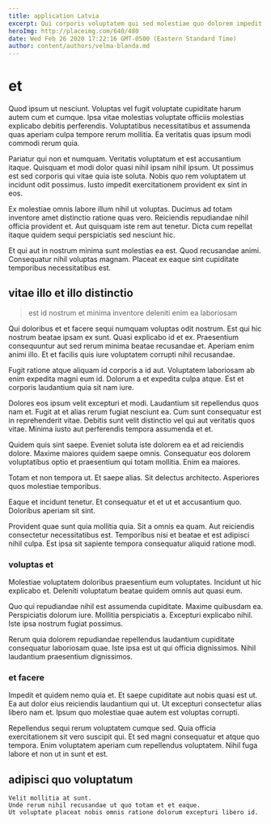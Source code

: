 ```yaml
---
title: application Latvia
excerpt: Qui corporis voluptatem qui sed molestiae quo dolorem impedit. Minus sequi culpa nulla quo exercitationem. Voluptate est quia. Qui dolores sit.
heroImg: http://placeimg.com/640/480
date: Wed Feb 26 2020 17:22:16 GMT-0500 (Eastern Standard Time)
author: content/authors/velma-blanda.md
---
```

# et

Quod ipsum ut nesciunt. Voluptas vel fugit voluptate cupiditate harum autem cum et cumque. Ipsa vitae molestias voluptate officiis molestias explicabo debitis perferendis. Voluptatibus necessitatibus et assumenda quas aperiam culpa tempore rerum mollitia. Ea veritatis quas ipsum modi commodi rerum quia.
  
Pariatur qui non et numquam. Veritatis voluptatum et est accusantium itaque. Quisquam et modi dolor quasi nihil ipsam nihil ipsum. Ut possimus est sed corporis qui vitae quia iste soluta. Nobis quo rem voluptatem ut incidunt odit possimus. Iusto impedit exercitationem provident ex sint in eos.
  
Ex molestiae omnis labore illum nihil ut voluptas. Ducimus ad totam inventore amet distinctio ratione quas vero. Reiciendis repudiandae nihil officia provident et. Aut quisquam iste rem aut tenetur. Dicta cum repellat itaque quidem sequi perspiciatis sed nesciunt hic.
  
Et qui aut in nostrum minima sunt molestias ea est. Quod recusandae animi. Consequatur nihil voluptas magnam. Placeat ex eaque sint cupiditate temporibus necessitatibus est.

## vitae illo et illo distinctio

> est id nostrum et minima inventore deleniti enim ea laboriosam

Qui doloribus et et facere sequi numquam voluptas odit nostrum. Est qui hic nostrum beatae ipsam ex sunt. Quasi explicabo id et ex. Praesentium consequuntur aut sed rerum minima beatae recusandae et. Aperiam enim animi illo. Et et facilis quis iure voluptatem corrupti nihil recusandae.
  
Fugit ratione atque aliquam id corporis a id aut. Voluptatem laboriosam ab enim expedita magni eum id. Dolorum a et expedita culpa atque. Est et corporis laudantium quia sit nam iure.
  
Dolores eos ipsum velit excepturi et modi. Laudantium sit repellendus quos nam et. Fugit at et alias rerum fugiat nesciunt ea. Cum sunt consequatur est in reprehenderit vitae. Debitis sunt velit distinctio vel qui aut veritatis quos vitae. Minima iusto aut perferendis tempora assumenda et et.
  
Quidem quis sint saepe. Eveniet soluta iste dolorem ea et ad reiciendis dolore. Maxime maiores quidem saepe omnis. Consequatur eos dolorem voluptatibus optio et praesentium qui totam mollitia. Enim ea maiores.
  
Totam et non tempora ut. Et saepe alias. Sit delectus architecto. Asperiores quos molestiae temporibus.
  
Eaque et incidunt tenetur. Et consequatur et et ut et accusantium quo. Doloribus aperiam sit sint.
  
Provident quae sunt quia mollitia quia. Sit a omnis ea quam. Aut reiciendis consectetur necessitatibus est. Temporibus nisi et beatae et est adipisci nihil culpa. Est ipsa sit sapiente tempora consequatur aliquid ratione modi.

### voluptas et

Molestiae voluptatem doloribus praesentium eum voluptates. Incidunt ut hic explicabo et. Deleniti voluptatum beatae quidem omnis aut quasi eum.
  
Quo qui repudiandae nihil est assumenda cupiditate. Maxime quibusdam ea. Perspiciatis dolorum iure. Mollitia perspiciatis a. Excepturi explicabo nihil. Iste ipsa nostrum fugiat possimus.
  
Rerum quia dolorem repudiandae repellendus laudantium cupiditate consequatur laboriosam quae. Iste ipsa est ut qui officia dignissimos. Nihil laudantium praesentium dignissimos.

### et facere

Impedit et quidem nemo quia et. Et saepe cupiditate aut nobis quasi est ut. Ea aut dolor eius reiciendis laudantium qui ut. Ut excepturi consectetur alias libero nam et. Ipsum quo molestiae quae autem est voluptas corrupti.
  
Repellendus sequi rerum voluptatem cumque sed. Quia officia exercitationem sit vero suscipit qui. Et sed magni consequatur et atque quo tempora. Enim voluptatem aperiam cum repellendus voluptatem. Nihil fuga labore et non ut in sunt et est.

## adipisci quo voluptatum

```text
Velit mollitia at sunt.
Unde rerum nihil recusandae ut quo totam et et eaque.
Ut voluptate placeat nobis omnis ratione dolorum excepturi libero id.
```

